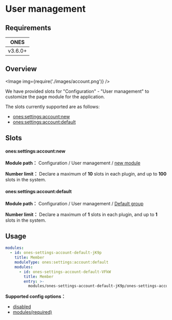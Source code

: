 
# User management

## Requirements

|  ONES   |
| :-----: |
| v3.6.0+ |

## Overview

<Image img={require('./images/account.png')} />

We have provided slots for "Configuration" - "User management" to customize the page module for the application.

The slots currently supported are as follows:

- [ones:settings:account:new](#onessettingsaccountnew)
- [ones:settings:account:default](#onessettingsaccountdefault)

## Slots

#### ones:settings:account:new

**Module path：** Configuration / User management / [new module](../index.mdx#slot-hierarchy)

**Number limit：** Declare a maximum of **10** slots in each plugin, and up to **100** slots in the system.

#### ones:settings:account:default

**Module path：** Configuration / User management / [Default group](../index.mdx#slot-hierarchy)

**Number limit：** Declare a maximum of **1** slots in each plugin, and up to **1** slots in the system.

## Usage

```yaml
modules:
  - id: ones-settings-account-default-jK9p
    title: Member
    moduleType: ones:settings:account:default
    modules:
      - id: ones-settings-account-default-VFkW
        title: Member
        entry: >-
          modules/ones-settings-account-default-jK9p/ones-settings-account-default-VFkW/index.html
```

**Supported config options：**

- [disabled](../../../../../reference/config/plugin.yaml#disabled)
- [modules(required)](../../../../../reference/config/plugin.yaml#subModule)
